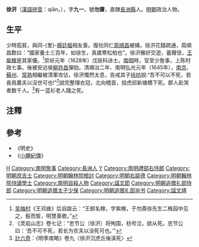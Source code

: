 '''徐汧'''（[[漢語拼音|漢語拼音]]：qiān，{{bd|？||1645年||catIdx=[英文字母]姓氏}}），字'''九一'''，號'''勿齋'''，直隸[[長洲縣|長洲縣]]人。[[明朝|明朝]]政治人物。

==生平==
少時孤貧，與同-{里}-[[楊廷樞|楊廷樞]]相友善。復社同仁[[周順昌|周順昌]]被捕，徐汧花錢疏通，周順昌歎曰：“國家養士三百年，如徐生，真歲寒松柏也”。徐汧雅好交遊，蓄聲伎，[[王紫稼|王紫稼]]是其家優。<ref>[[吴梅村|吴梅村]]《王邓曲》后自跋云：“王郎名稼，字紫稼，于勿斋徐先生二株园中见之，髫而皙，明慧善歌。”</ref>崇祯元年（1628年）戊辰科进士。[[南明|南明]]時，官至少詹事，上陈时政七事。後被安远侯[[柳祚昌|柳祚昌]]彈劾。清順治二年、南明弘光元年（1645年），[[南京|南京]]、[[蘇州|蘇州]]、[[常熟|常熟]]相繼被清軍攻佔，徐汧慨然太息，告戒其子[[徐枋|徐枋]]說:“吾不可以不死，若長爲農夫以沒世可也!”<ref>《灵岩山志》卷七记：“忠节公（徐汧）将殉国，枋号泣，欲从死。忠节公曰：‘吾不可不死，若长为农夫以没死可也。’”</ref>說完整理衣冠，北向稽首，投虎邱新塘橋下死。郡人赴哭者数千人。<ref>[[計六奇|計六奇]]：《明季南略》卷九〈徐汧沉虎丘後溪死〉</ref>有一蓝衫老人隨之死。

==注釋==
{{reflist}}

==參考==
* 《明史》
* 《[[小腆紀傳|小腆紀傳]]》

{{崇禎元年戊辰科殿試金榜}}
{{DEFAULTSORT:Xu徐}}
[[Category:南明军事人物|H]]
[[Category:南明詹事|Category:南明詹事]]
[[Category:長洲人|Category:長洲人]]
[[Category:徐姓|Y]]
[[Category:南明禮部右侍郎|Category:南明禮部右侍郎]]
[[Category:明朝庶吉士|Category:明朝庶吉士]]
[[Category:明朝翰林院檢討|Category:明朝翰林院檢討]]
[[Category:明朝右諭德|Category:明朝右諭德]]
[[Category:明朝翰林院侍讀學士|Category:明朝翰林院侍讀學士]]
[[Category:南明自殺人物|Category:南明自殺人物]]
[[Category:諡文節|Category:諡文節]]
[[Category:明朝追赠礼部侍郎|Category:明朝追赠礼部侍郎]]
[[Category:明朝追赠太子少保|Category:明朝追赠太子少保]]
[[Category:明朝追赠礼部尚书|Category:明朝追赠礼部尚书]]
[[Category:諡文靖|Category:諡文靖]]